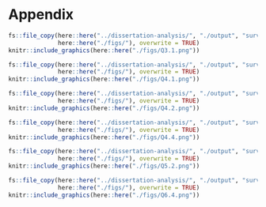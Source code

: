 # Appendix

```r
fs::file_copy(here::here("../dissertation-analysis/", "./output", "survey", "01-self_assessment", "Q3.1.png"),
              here::here("./figs/"), overwrite = TRUE)
knitr::include_graphics(here::here("./figs/Q3.1.png"))
```

```r
fs::file_copy(here::here("../dissertation-analysis/", "./output", "survey", "01-self_assessment", "Q4.1.png"),
              here::here("./figs/"), overwrite = TRUE)
knitr::include_graphics(here::here("./figs/Q4.1.png"))
```

```r
fs::file_copy(here::here("../dissertation-analysis/", "./output", "survey", "01-self_assessment", "Q4.2.png"),
              here::here("./figs/"), overwrite = TRUE)
knitr::include_graphics(here::here("./figs/Q4.2.png"))
```

```r
fs::file_copy(here::here("../dissertation-analysis/", "./output", "survey", "01-self_assessment", "Q4.4.png"),
              here::here("./figs/"), overwrite = TRUE)
knitr::include_graphics(here::here("./figs/Q4.4.png"))
```

```r
fs::file_copy(here::here("../dissertation-analysis/", "./output", "survey", "01-self_assessment", "Q5.2.png"),
              here::here("./figs/"), overwrite = TRUE)
knitr::include_graphics(here::here("./figs/Q5.2.png"))
```

```r
fs::file_copy(here::here("../dissertation-analysis/", "./output", "survey", "01-self_assessment", "Q6.4.png"),
              here::here("./figs/"), overwrite = TRUE)
knitr::include_graphics(here::here("./figs/Q6.4.png"))
```
